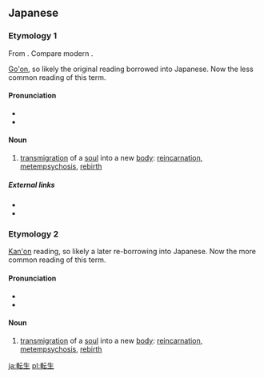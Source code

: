 ==Japanese==

===Etymology 1===
{{ja-kanjitab|てん|しょう|yomi=o}}
From {{etyl|ltc|ja|sort=てんしょう}} {{m|ltc|轉生}}. Compare modern {{etyl|cmn|-}} {{zh-l|轉生}}.

[[呉音#Japanese|Go'on]], so likely the original reading borrowed into Japanese. Now the less common reading of this term.

====Pronunciation====
* {{l|ja|sc=Latn|音読み|On'yomi}}
* {{IPA|lang=ja|[tẽ̞ŋɕʲo̞ː]}}

====Noun====
{{ja-noun|てんしょう|kyu=轉生}}

# [[transmigration]] of a [[soul]] into a new [[body]]: [[reincarnation]], [[metempsychosis]], [[rebirth]]

=====External links=====
* {{pedia|lang=ja}}
* {{pedia|Reincarnation}}

===Etymology 2===
{{ja-kanjitab|てん|せい|yomi=o}}
[[漢音#Japanese|Kan'on]] reading, so likely a later re-borrowing into Japanese. Now the more common reading of this term.

====Pronunciation====
* {{l|ja|sc=Latn|音読み|On'yomi}}
* {{IPA|lang=ja|[tẽ̞ŋse̞i]}}

====Noun====
{{ja-noun|てんせい|kyu=轉生}}

# [[transmigration]] of a [[soul]] into a new [[body]]: [[reincarnation]], [[metempsychosis]], [[rebirth]]

[[ja:転生]]
[[pl:転生]]